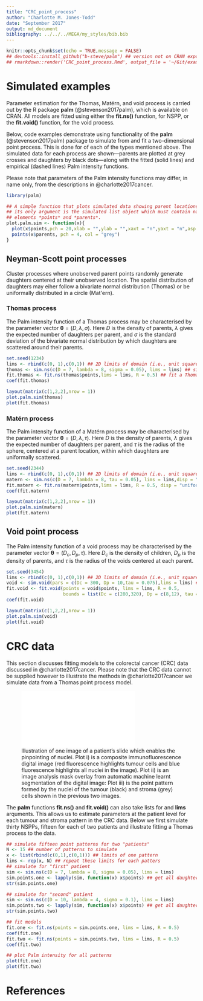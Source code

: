 ```yaml
---
title: "CRC_point_process"
author: "Charlotte M. Jones-Todd"
date: "September 2017"
output: md_document
bibliography: ../../../MEGA/my_styles/bib.bib
---
```


```r
knitr::opts_chunk$set(echo = TRUE,message = FALSE)
## devtools::install_github("b-steve/palm") ## version not on CRAN exports parents
## rmarkdown::render('CRC_point_process.Rmd', output_file = '~/Git/examples/CRC_point_process.md') 
```

# Simulated examples

Parameter estimation for the Thomas, Matérn, and void process is carried out by the R package **palm** (@stevenson2017palm), which is available on CRAN. All models are fitted using either the **fit.ns()** function, for NSPP, or the **fit.void()** function, for the void process. 

Below, code examples demonstrate using functionality of the **palm** (@stevenson2017palm) package to simulate from and fit a two-dimensional point process. This is done for of each of the types mentioned above. The simulated data for each process are shown---parents are plotted at grey crosses and daughters by black dots---along with the fitted (solid lines) and empirical (dashed lines) Palm intensity functions. 

Please note that parameters of the Palm intensity functions may differ, in name only, from the descriptions in @charlotte2017cancer.

```r
library(palm)
```

```r
## A simple function that plots simulated data showing parent locations
## its only argument is the simulated list object which must contain named
## elements *points* and *parents*.
plot.palm.sim <- function(x){
  plot(x$points,pch = 20,xlab = "",ylab = "",xaxt = "n",yaxt = "n",asp = 1)
  points(x$parents, pch = 4, col = "grey")
}
```

## Neyman-Scott point processes

Cluster processes where unobserved parent points randomly generate daughters centered at their unobserved location. The spatial distribution of daughters may eiher follow a bivariate normal distribution (Thomas) or be uniformally distributed in a circle (Mat\'ern).

### Thomas process

The Palm intensity function of a Thomas process may be characterised by the parameter vector $\boldsymbol{\theta} = (D,\lambda,\sigma)$. Here $D$ is the density of parents, $\lambda$ gives the expected number of daughters per parent, and $\sigma$ is the standard deviation of the bivariate normal distribution by which daughters are scattered around their parents.

```r
set.seed(1234)
lims <- rbind(c(0, 1),c(0,1)) ## 2D limits of domain (i.e., unit square)
thomas <- sim.ns(c(D = 7, lambda = 8, sigma = 0.05), lims = lims) ## simulate a Thomas process
fit.thomas <- fit.ns(thomas$points,lims = lims, R = 0.5) ## fit a Thomas process
coef(fit.thomas)
```

```r
layout(matrix(c(1,2,2),nrow = 1))
plot.palm.sim(thomas)
plot(fit.thomas)
```

### Matérn process

The Palm intensity function of a Matérn process may be characterised by the parameter vector $\boldsymbol{\theta} = (D,\lambda,\tau)$. Here $D$ is the density of parents, $\lambda$ gives the expected number of daughters per parent, and $\tau$ is the radius of the sphere, centered at a parent location, within which daughters are uniformally scattered.


```r
set.seed(2344)
lims <- rbind(c(0, 1),c(0,1)) ## 2D limits of domain (i.e., unit square)
matern <- sim.ns(c(D = 7, lambda = 8, tau = 0.05), lims = lims,disp = "uniform") ## simulate a Matern process
fit.matern <- fit.ns(matern$points,lims = lims, R = 0.5, disp = "uniform") ## fit a Matern process
coef(fit.matern)
```

```r
layout(matrix(c(1,2,2),nrow = 1))
plot.palm.sim(matern)
plot(fit.matern)
```

## Void point process

The Palm intensity function of a void process may be characterised by the parameter vector $\boldsymbol{\theta} = (D_c,D_p,\tau)$. Here $D_c$ is the density of children, $D_p$ is the density of parents, and $\tau$ is the radius of the voids centered at each parent. 

```r
set.seed(3454)
lims <- rbind(c(0, 1),c(0,1)) ## 2D limits of domain (i.e., unit square)
void <- sim.void(pars = c(Dc = 300, Dp = 10,tau = 0.075),lims = lims) ## simulate a void process
fit.void <- fit.void(points = void$points, lims = lims, R = 0.5,
                     bounds = list(Dc = c(280,320), Dp = c(8,12), tau = c(0,0.2))) ## fit a void process
coef(fit.void)
```

```r
layout(matrix(c(1,2,2),nrow = 1))
plot.palm.sim(void)
plot(fit.void)
```


# CRC data

This section discusses fitting models to the colorectal cancer (CRC) data discussed in @charlotte2017cancer. Please note that the CRC data cannot be supplied however to illustrate the methods in @charlotte2017cancer we simulate data from a Thomas point process model.

![Illustration of one image of a patient's slide which enables the pinpointing of nuclei. Plot i) is a composite immunofluorescence digital image (red fluorescence highlights tumour cells and blue fluorescence highlights all nuclei in the image). Plot ii) is an image analysis mask overlay from automatic machine learnt segmentation of the digital image: \textcolor{blue}{tumour (purple), and stroma (turquoise).} Plot iii) is the point pattern formed by the nuclei of the tumour (black) and stroma (grey) cells shown in the previous two images.](../CRC_point_process_files/figure-markdown_strict/image.pdf)

The **palm** functions **fit.ns()** and **fit.void()** can also take lists for \texttt{points} and **lims** arquments. This allows us to estimate parameters at the patient level for each tumour and stroma pattern in the CRC data. Below we first simulate thirty NSPPs, fifteen for each of two patients and illustrate fitting a Thomas process to the data.

```r
## simulate fifteen point patterns for two "patients"
N <- 15 ## number of patterns to simulate
x <- list(rbind(c(0,1),c(0,1))) ## limits of one pattern
lims <- rep(x, N) ## repeat these limits for each patters
## simulate for "first" patient
sim <- sim.ns(c(D = 7, lambda = 8, sigma = 0.05), lims = lims)
sim.points.one <- lapply(sim, function(x) x$points) ## get all daughter points
str(sim.points.one)

## simulate for "second" patient
sim <- sim.ns(c(D = 10, lambda = 4, sigma = 0.1), lims = lims)
sim.points.two <- lapply(sim, function(x) x$points) ## get all daughter points
str(sim.points.two)

```

```r
## fit models
fit.one <- fit.ns(points = sim.points.one, lims = lims, R = 0.5)
coef(fit.one)
fit.two <- fit.ns(points = sim.points.two, lims = lims, R = 0.5)
coef(fit.two)
```

```r
## plot Palm intensity for all patterns
plot(fit.one)
plot(fit.two)


```


# References